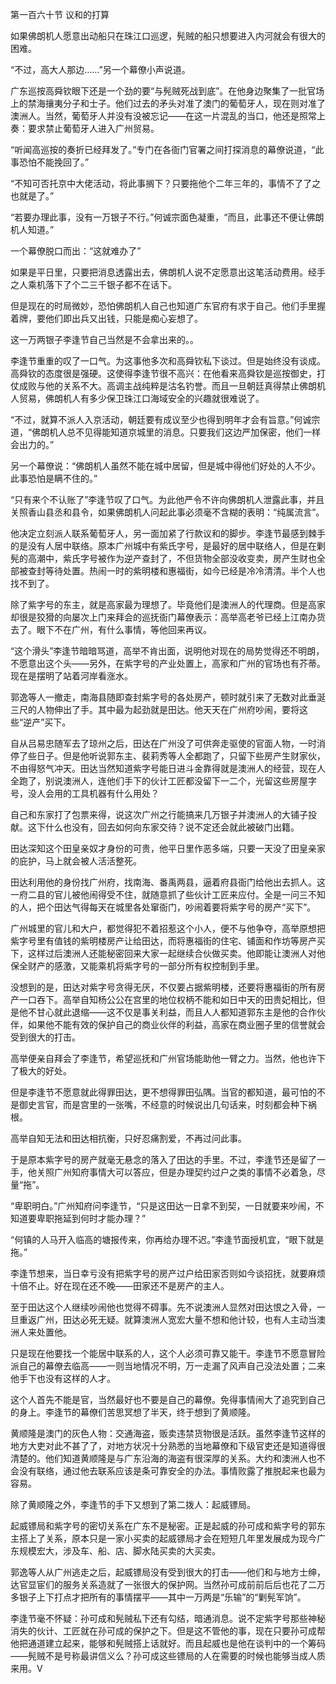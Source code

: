

第一百六十节 议和的打算

如果佛朗机人愿意出动船只在珠江口巡逻，髡贼的船只想要进入内河就会有很大的困难。

“不过，高大人那边……”另一个幕僚小声说道。

广东巡按高舜钦眼下还是一个劲的要“与髡贼死战到底”。在他身边聚集了一批官场上的禁海攘夷分子和士子。他们过去的矛头对准了澳门的葡萄牙人，现在则对准了澳洲人。当然，葡萄牙人并没有没被忘记――在这一片混乱的当口，他还是照常上奏：要求禁止葡萄牙人进入广州贸易。

“听闻高巡按的奏折已经拜发了。”专门在各衙门官署之间打探消息的幕僚说道，“此事恐怕不能挽回了。”

“不知可否托京中大佬活动，将此事搁下？只要拖他个二年三年的，事情不了了之也就是了。”

“若要办理此事，没有一万银子不行。”何诚宗面色凝重，“而且，此事还不便让佛朗机人知道。”

一个幕僚脱口而出：“这就难办了”

如果是平日里，只要把消息透露出去，佛朗机人说不定愿意出这笔活动费用。经手之人乘机落下了个二三千银子都不在话下。

但是现在的时局微妙，恐怕佛朗机人自己也知道广东官府有求于自己。他们手里握着牌，要他们即出兵又出钱，只能是痴心妄想了。

这一万两银子李逢节自己当然是不会拿出来的。。

李逢节重重的叹了一口气。为这事他多次和高舜钦私下谈过。但是始终没有谈成。高舜钦的态度很是强硬。这使得李逢节很不高兴：在他看来高舜钦是巡按御史，打仗成败与他的关系不大。高调主战纯粹是沽名钓誉。而且一旦朝廷真得禁止佛朗机人贸易，佛朗机人有多少保卫珠江口海域安全的兴趣就很难说了。

“不过，就算不派人入京活动，朝廷要有成议至少也得到明年才会有旨意。”何诚宗道，“佛朗机人总不见得能知道京城里的消息。只要我们这边严加保密，他们一样会出力的。”

另一个幕僚说：“佛朗机人虽然不能在城中居留，但是城中得他们好处的人不少。此事恐怕是瞒不住的。”

“只有来个不认账了”李逢节叹了口气。为此他严令不许向佛朗机人泄露此事，并且关照香山县丞和县令，如果佛朗机人问起此事必须毫不含糊的表明：“纯属流言”。

他决定立刻派人联系葡萄牙人，另一面加紧了行款议和的脚步。李逢节最感到棘手的是没有人居中联络。原本广州城中有紫氏字号，是最好的居中联络人，但是在剿髡的高潮中，紫氏字号被作为逆产查封了，不但货物全部没收变卖，房产生财也全部被查封等待处置。热闹一时的紫明楼和惠福街，如今已经是冷冷清清。半个人也找不到了。

除了紫字号的东主，就是高家最为理想了。毕竟他们是澳洲人的代理商。但是高家却很是狡猾的向屡次上门来拜会的巡抚衙门幕僚表示：高举高老爷已经上江南办货去了。眼下不在广州，有什么事情，等他回来再议。

“这个滑头”李逢节暗暗骂道，高举不肯出面，说明他对现在的局势觉得还不明朗，不愿意出这个头――另外，在紫字号的产业处置上，高家和广州的官场也有芥蒂。现在是摆明了站着河岸看涨水。

郭逸等人一撤走，南海县随即查封紫字号的各处房产，顿时就引来了无数对此垂涎三尺的人物伸出了手。其中最为起劲就是田达。他天天在广州府吵闹，要将这些“逆产”买下。

自从吕易忠随军去了琼州之后，田达在广州没了可供奔走驱使的官面人物，一时消停了些日子。但是他听说郭东主、裴莉秀等人全都跑了，只留下些房产生财家伙，不由得怒气冲天。田达当然知道紫字号能日进斗金靠得就是澳洲人的经营，现在人全跑了，别说澳洲人，连他们手下的伙计工匠都没留下一二个，光留这些房屋字号，没人会用的工具机器有什么用处？

自己和东家打了包票来得，说这次广州之行能搞来几万银子并澳洲人的大铺子投献。这下什么也没有，回去如何向东家交待？说不定还会就此被破门出籍。

田达深知这个田皇亲奴才身份的可贵，他平日里作恶多端，只要一天没了田皇亲家的庇护，马上就会被人活活整死。

田达利用他的身份找广州府，找南海、番禹两县，逼着府县衙门给他出去抓人。这一府二县的官儿被他闹得受不住，就随意抓了些伙计工匠来应付。全是一问三不知的人，把个田达气得每天在城里各处窜衙门，吵闹着要将紫字号的房产“买下”。

广州城里的官儿和大户，都觉得犯不着招惹这个小人，便不与他争夺，高举原想把紫字号里有值钱的紫明楼房产让给田达，而将惠福街的住宅、铺面和作坊等房产买下，这样过后澳洲人还能秘密回来大家一起继续合伙做买卖。他即能让澳洲人对他保全财产的感激，又能乘机将紫字号的一部分所有权控制到手里。

没想到的是，田达对紫字号贪得无厌，不仅要占据紫明楼，还要将惠福街的所有房产一口吞下。高举自知杨公公在宫里的地位权柄不能和如日中天的田贵妃相比，但是他不甘心就此退缩――这不仅是事关利益，而且人人都知道郭东主是他的合作伙伴，如果他不能有效的保护自己的商业伙伴的利益，高家在商业圈子里的信誉就会受到很大的打击。

高举便亲自拜会了李逢节，希望巡抚和广州官场能助他一臂之力。当然，他也许下了极大的好处。

但是李逢节不愿意就此得罪田达，更不想得罪田弘隅。当官的都知道，最可怕的不是御史言官，而是宫里的一张嘴，不经意的时候说出几句话来，时刻都会种下祸根。

高举自知无法和田达相抗衡，只好忍痛割爱，不再过问此事。

于是原本紫字号的房产就毫无悬念的落入了田达的手里。不过，李逢节还是留了一手，他关照广州知府事情大可以答应，但是办理契约过户之类的事情不必着急，尽量“拖”。

“卑职明白。”广州知府问李逢节，“只是这田达一日拿不到契，一日就要来吵闹，不知道要卑职拖延到何时才能办理？”

“何镇的人马开入临高的塘报传来，你再给办理不迟。”李逢节面授机宜，“眼下就是拖。”

李逢节想来，当日幸亏没有把紫字号的房产过户给田家否则如今谈招抚，就要麻烦十倍不止。好在现在还不晚――田家还不是房产的主人。

至于田达这个人继续吵闹他也觉得不碍事。先不说澳洲人显然对田达恨之入骨，一旦重返广州，田达必死无疑。就算澳洲人宽宏大量不想和他计较，也有人主动当澳洲人来处置他。

只是现在他要找一个能居中联系的人，这个人必须可靠又能干。李逢节不愿意冒险派自己的幕僚去临高――一则当地情况不明，万一走漏了风声自己没法处置；二来他手下也没有这样的人才。

这个人首先不能是官，当然最好也不要是自己的幕僚。免得事情闹大了追究到自己的身上。李逢节的幕僚们苦思冥想了半天，终于想到了黄顺隆。

黄顺隆是澳门的灰色人物：交通海盗，贩卖违禁货物很是活跃。虽然李逢节这样的地方大吏对此不甚了了，对地方状况十分熟悉的当地幕僚和下级官吏还是知道得很清楚的。他们知道黄顺隆是与广东沿海的海盗有很深厚的关系。大约和澳洲人也不会没有联络，通过他去联系应该是条可靠安全的办法。事情败露了推脱起来也最为容易。

除了黄顺隆之外，李逢节的手下又想到了第二拨人：起威镖局。

起威镖局和紫字号的密切关系在广东不是秘密。正是起威的孙可成和紫字号的郭东主搭上了关系，原本只是一家小买卖的起威镖局才会在短短几年里发展成为现今广东规模宏大，涉及车、船、店、脚水陆买卖的大买卖。

郭逸等人从广州逃走之后，起威镖局没有受到很大的打击――他们和与地方士绅，达官显宦们的服务关系造就了一张很大的保护网。当然孙可成前前后后也花了二万多银子上下打点才把所有的事情摆平――其中一万两是“乐输”的“剿髡军饷”。

李逢节毫不怀疑：孙可成和髡贼私下还有勾结，暗通消息。说不定紫字号那些神秘消失的伙计、工匠就在孙可成的保护之下。但是这不管他的事，现在只要孙可成帮他把通道建立起来，能够和髡贼搭上话就好。而且起威也是他在谈判中的一个筹码――髡贼不是号称最讲信义么？孙可成这些镖局的人在需要的时候也能够当成人质来用。V

